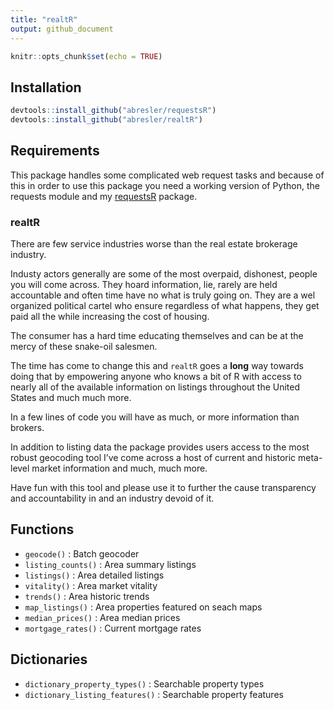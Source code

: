 ```yaml
---
title: "realtR"
output: github_document
---
```


```r
knitr::opts_chunk$set(echo = TRUE)
```

## Installation
```r
devtools::install_github("abresler/requestsR")
devtools::install_github("abresler/realtR")
```

## Requirements

This package handles some complicated web request tasks and because of this
in order to use this package you need a working version of Python, the requests module and my [requestsR](https://github.com/abresler/requestsR) 
package.

### realtR

There are few service industries worse than the real estate brokerage industry.  

Industy actors generally are some of the most overpaid, dishonest, people you will come across.  They hoard information, lie, rarely are held accountable and often time have no what is truly going on.  They are a wel organized political cartel who ensure regardless of what happens, they get paid all the while increasing the cost of housing.

The consumer has a hard time educating themselves and can be at the mercy of these snake-oil salesmen.

The time has come to change this and `realtR` goes a **long** way towards doing that by empowering anyone who knows a bit of R with access to nearly all of the available information on listings throughout the United States and much much more.

In a few lines of code you will have as much, or more information than brokers.

In addition to listing data the package provides users access to the most robust geocoding tool I've come across a host of current and historic meta-level market information and much, much more.

Have fun with this tool and please use it to further the cause transparency and accountability in and an industry devoid of it.

## Functions

* `geocode()` : Batch geocoder
* `listing_counts()` : Area summary listings
* `listings()` :  Area detailed listings
* `vitality()` : Area market vitality
* `trends()` : Area historic trends
* `map_listings()` : Area properties featured on seach maps
* `median_prices()` : Area median prices
* `mortgage_rates()` : Current mortgage rates

## Dictionaries

* `dictionary_property_types()` : Searchable property types
* `dictionary_listing_features()` : Searchable property features